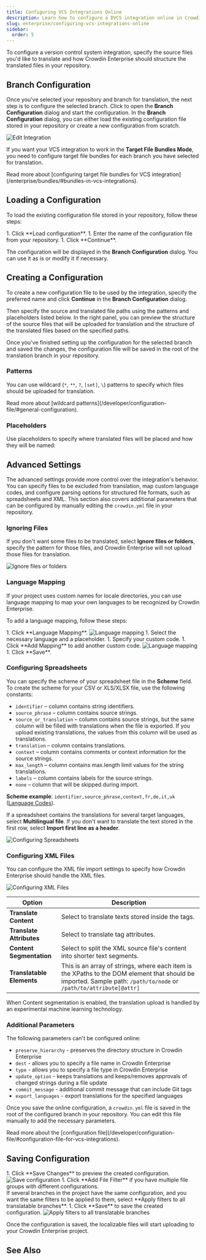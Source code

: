 ```yaml
---
title: Configuring VCS Integrations Online
description: Learn how to configure a DVCS integration online in Crowdin
slug: enterprise/configuring-vcs-integrations-online
sidebar:
  order: 5
---
```



To configure a version control system integration, specify the source files you'd like to translate and how Crowdin Enterprise should structure the translated files in your repository.

## Branch Configuration

Once you've selected your repository and branch for translation, the next step is to configure the selected branch. Click <Icon name="mdi:pencil" class="inline-icon" /> to open the **Branch Configuration** dialog and start the configuration. In the **Branch Configuration** dialog, you can either load the existing configuration file stored in your repository or create a new configuration from scratch.

<Image src={editIntegrationEditBranchBtn} alt="Edit Integration" class="width-2xl" />

If you want your VCS integration to work in the **Target File Bundles Mode**, you need to configure target file bundles for each branch you have selected for translation.

<ReadMore>
  Read more about [configuring target file bundles for VCS integration](/enterprise/bundles/#bundles-in-vcs-integrations).
</ReadMore>

## Loading a Configuration

To load the existing configuration file stored in your repository, follow these steps:

<Steps>
  1. Click **Load configuration**.
  1. Enter the name of the configuration file from your repository.
  1. Click **Continue**.
</Steps>

The configuration will be displayed in the **Branch Configuration** dialog. You can use it as is or modify it if necessary.

## Creating a Configuration

To create a new configuration file to be used by the integration, specify the preferred name and click **Continue** in the **Branch Configuration** dialog.

Then specify the source and translated file paths using the patterns and placeholders listed below. In the right panel, you can preview the structure of the source files that will be uploaded for translation and the structure of the translated files based on the specified paths.

Once you've finished setting up the configuration for the selected branch and saved the changes, the configuration file will be saved in the root of the translation branch in your repository.

### Patterns

You can use wildcard (`*`, `**`, `?`, `[set]`, `\`) patterns to specify which files should be uploaded for translation.

<ReadMore>
  Read more about [wildcard patterns](/developer/configuration-file/#general-configuration).
</ReadMore>

### Placeholders

Use placeholders to specify where translated files will be placed and how they will be named:

<Include file="placeholders.mdx" />

## Advanced Settings

The advanced settings provide more control over the integration's behavior. You can specify files to be excluded from translation, map custom language codes, and configure parsing options for structured file formats, such as spreadsheets and XML. This section also covers additional parameters that can be configured by manually editing the `crowdin.yml` file in your repository.

### Ignoring Files

If you don't want some files to be translated, select **Ignore files or folders**, specify the pattern for those files, and Crowdin Enterprise will not upload those files for translation.

<Image src={ignoreFiles} alt="Ignore files or folders" class="width-2xl" />

### Language Mapping

If your project uses custom names for locale directories, you can use language mapping to map your own languages to be recognized by Crowdin Enterprise.

To add a language mapping, follow these steps:

<Steps>
  1. Click **Language Mapping**. <Image src={languageMapping} alt="Language mapping" class="width-2xl" />
  1. Select the necessary language and a placeholder.
  1. Specify your custom code.
  1. Click **Add Mapping** to add another custom code. <Image src={languageMapping2} alt="Language mapping" class="width-lg" />
  1. Click **Save**.
</Steps>

### Configuring Spreadsheets

You can specify the scheme of your spreadsheet file in the **Scheme** field. To create the scheme for your CSV or XLS/XLSX file, use the following constants:

- `identifier` &ndash; column contains string identifiers.
- `source_phrase` &ndash; column contains source strings.
- `source_or_translation` &ndash; column contains source strings, but the same column will be filled with translations when the file is exported. If you upload existing translations, the values from this column will be used as translations.
- `translation` &ndash; column contains translations.
- `context` &ndash; column contains comments or context information for the source strings.
- `max_length` &ndash; column contains max.length limit values for the string translations.
- `labels` &ndash; column contains labels for the source strings.
- `none` &ndash; column that will be skipped during import.

**Scheme example**: `identifier,source_phrase,context,fr,de,it,uk` ([Language Codes](/developer/language-codes/)).

If a spreadsheet contains the translations for several target languages, select **Multilingual file**. If you don't want to translate the text stored in the first row, select **Import first line as a header**.

<Image src={configuringSpreadsheets} alt="Configuring Spreadsheets" class="width-2xl" />

### Configuring XML Files

You can configure the XML file import settings to specify how Crowdin Enterprise should handle the XML files.

<Image src={configuringXml} alt="Configuring XML Files" class="width-2xl" />

| **Option**                | **Description**                                                                                                                                                    |
|---------------------------|--------------------------------------------------------------------------------------------------------------------------------------------------------------------|
| **Translate Content**     | Select to translate texts stored inside the tags.                                                                                                                  |
| **Translate Attributes**  | Select to translate tag attributes.                                                                                                                                |
| **Content Segmentation**  | Select to split the XML source file's content into shorter text segments.                                                                                          |
| **Translatable Elements** | This is an array of strings, where each item is the XPaths to the DOM element that should be imported. Sample path: `/path/to/node` or `/path/to/attribute[@attr]` |

<Aside>
  When Content segmentation is enabled, the translation upload is handled by an experimental machine learning technology.
</Aside>

### Additional Parameters

The following parameters can't be configured online:

- `preserve_hierarchy` - preserves the directory structure in Crowdin Enterprise
- `dest` - allows you to specify a file name in Crowdin Enterprise
- `type` - allows you to specify a file type in Crowdin Enterprise
- `update_option` - keeps translations and keeps/removes approvals of changed strings during a file update
- `commit_message` - additional commit message that can include Git tags
- `export_languages` - export translations for the specified languages

Once you save the online configuration, a `crowdin.yml` file is saved in the root of the configured branch in your repository. You can edit this file manually to add the necessary parameters.

<ReadMore>
  Read more about the [configuration file](/developer/configuration-file/#configuration-file-for-vcs-integrations).
</ReadMore>

## Saving Configuration

<Steps>
  1. Click **Save Changes** to preview the created configuration. <Image src={filesListFilter} alt="Save configuration" class="width-2xl" />
  1. Click **Add File Filter** if you have multiple file groups with different configurations. <br/>If several branches in the project have the same configuration, and you want the same filters to be applied to them, select **Apply filters to all translatable branches**.
  1. Click **Save** to save the created configuration. <Image src={filesList} alt="Apply filters to all translatable branches" class="width-2xl" />
</Steps>

Once the configuration is saved, the localizable files will start uploading to your Crowdin Enterprise project.

## See Also

<CardGrid>
  <LinkCard
    title="GitHub"
    href="/enterprise/github-integration/"
  />
  <LinkCard
    title="GitLab"
    href="/enterprise/gitlab-integration/"
  />
  <LinkCard
    title="Bitbucket"
    href="/enterprise/bitbucket-integration/"
  />
  <LinkCard
    title="Azure Repos"
    href="/enterprise/azure-repos-integration/"
  />
</CardGrid>
